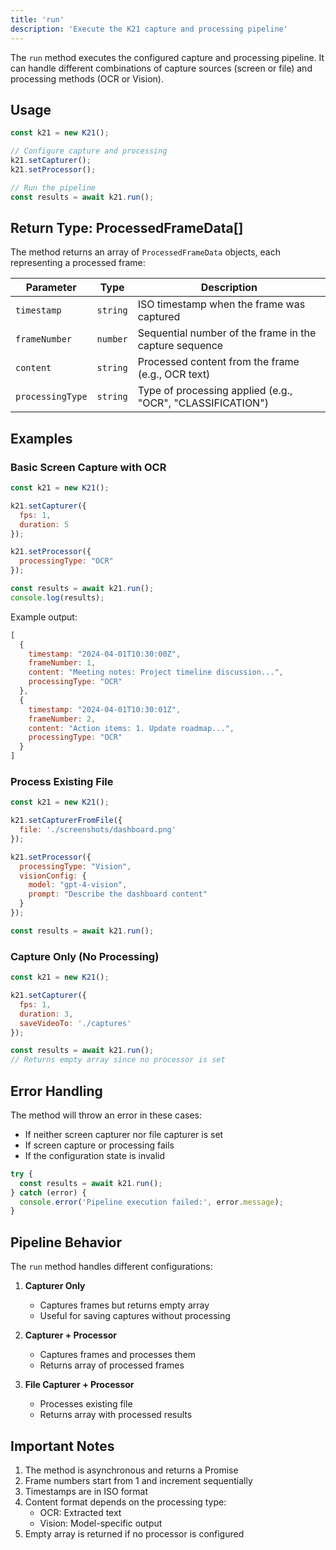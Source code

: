 ```yaml
---
title: 'run'
description: 'Execute the K21 capture and processing pipeline'
---
```


The `run` method executes the configured capture and processing pipeline. It can handle different combinations of capture sources (screen or file) and processing methods (OCR or Vision).

## Usage

```javascript
const k21 = new K21();

// Configure capture and processing
k21.setCapturer();
k21.setProcessor();

// Run the pipeline
const results = await k21.run();
```

## Return Type: ProcessedFrameData[]

The method returns an array of `ProcessedFrameData` objects, each representing a processed frame:

| Parameter | Type | Description |
| --------- | ---- | ----------- |
| `timestamp` | `string` | ISO timestamp when the frame was captured |
| `frameNumber` | `number` | Sequential number of the frame in the capture sequence |
| `content` | `string` | Processed content from the frame (e.g., OCR text) |
| `processingType` | `string` | Type of processing applied (e.g., "OCR", "CLASSIFICATION") |

## Examples

### Basic Screen Capture with OCR
```javascript
const k21 = new K21();

k21.setCapturer({
  fps: 1,
  duration: 5
});

k21.setProcessor({
  processingType: "OCR"
});

const results = await k21.run();
console.log(results);
```

Example output:
```javascript
[
  {
    timestamp: "2024-04-01T10:30:00Z",
    frameNumber: 1,
    content: "Meeting notes: Project timeline discussion...",
    processingType: "OCR"
  },
  {
    timestamp: "2024-04-01T10:30:01Z",
    frameNumber: 2,
    content: "Action items: 1. Update roadmap...",
    processingType: "OCR"
  }
]
```

### Process Existing File
```javascript
const k21 = new K21();

k21.setCapturerFromFile({
  file: './screenshots/dashboard.png'
});

k21.setProcessor({
  processingType: "Vision",
  visionConfig: {
    model: "gpt-4-vision",
    prompt: "Describe the dashboard content"
  }
});

const results = await k21.run();
```

### Capture Only (No Processing)
```javascript
const k21 = new K21();

k21.setCapturer({
  fps: 1,
  duration: 3,
  saveVideoTo: './captures'
});

const results = await k21.run();
// Returns empty array since no processor is set
```

## Error Handling

The method will throw an error in these cases:
- If neither screen capturer nor file capturer is set
- If screen capture or processing fails
- If the configuration state is invalid

```javascript
try {
  const results = await k21.run();
} catch (error) {
  console.error('Pipeline execution failed:', error.message);
}
```

## Pipeline Behavior

The `run` method handles different configurations:

1. **Capturer Only**
   - Captures frames but returns empty array
   - Useful for saving captures without processing

2. **Capturer + Processor**
   - Captures frames and processes them
   - Returns array of processed frames

3. **File Capturer + Processor**
   - Processes existing file
   - Returns array with processed results

## Important Notes

1. The method is asynchronous and returns a Promise
2. Frame numbers start from 1 and increment sequentially
3. Timestamps are in ISO format
4. Content format depends on the processing type:
   - OCR: Extracted text
   - Vision: Model-specific output
5. Empty array is returned if no processor is configured
